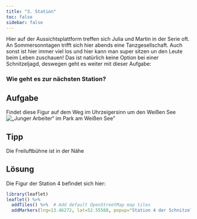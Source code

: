 ```yaml
---
title: "3. Station"
toc: false
sidebar: false
---
```


Hier auf der Aussichtsplattform treffen sich Julia und Martin in der Serie oft. An Sommersonntagen trifft sich hier abends eine Tanzgesellschaft. Auch sonst ist hier immer viel los und hier kann man super sitzen un den Leute beim Leben zuschauen! Das ist natürlich keine Option bei einer Schnitzeljagd, deswegen geht es weiter mit dieser Aufgabe: 

### Wie geht es zur nächsten Station?
::: {.panel-tabset}

## Aufgabe
Findet diese Figur auf dem Weg im Uhrzeigersinn um den Weißen See
![„Junger Arbeiter“ im Park am Weißen See"](https://upload.wikimedia.org/wikipedia/commons/2/2d/Junger_Arbeiter.JPG)

## Tipp
Die Freiluftbühne ist in der Nähe

## Lösung
Die Figur der Station 4 befindet sich hier: 
```r
library(leaflet)
leaflet() %>%
  addTiles() %>%  # Add default OpenStreetMap map tiles
  addMarkers(lng=13.46272, lat=52.55568, popup="Station 4 der Schnitzeljagd für Familien am Weißen See")
 
```
:::

